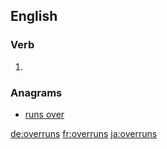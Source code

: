 ==English==

===Verb===
{{head|en}}

# {{en-third-person singular of|overrun}}

===Anagrams===
* [[runs over#English|runs over]]

[[de:overruns]]
[[fr:overruns]]
[[ja:overruns]]